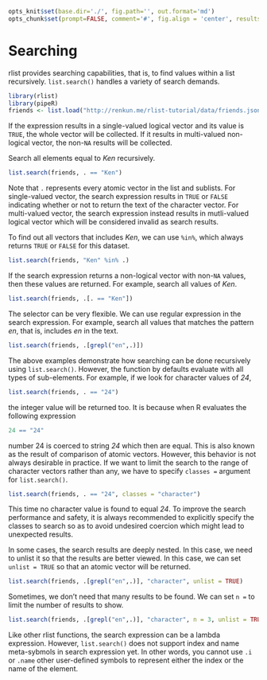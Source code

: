 ```r
opts_knit$set(base.dir='./', fig.path='', out.format='md')
opts_chunk$set(prompt=FALSE, comment='#', fig.align = 'center', results='markup')
```

# Searching

rlist provides searching capabilities, that is, to find values within a list recursively. `list.search()` handles a variety of search demands. 

```r
library(rlist)
library(pipeR)
friends <- list.load("http://renkun.me/rlist-tutorial/data/friends.json")
```

If the expression results in a single-valued logical vector and its value is `TRUE`, the whole vector will be collected. If it results in multi-valued non-logical vector, the non-`NA` results will be collected. 

Search all elements equal to *Ken* recursively.

```r
list.search(friends, . == "Ken")
```

Note that `.` represents every atomic vector in the list and sublists. For single-valued vector, the search expression results in `TRUE` or `FALSE` indicating whether or not to return the text of the character vector. For multi-valued vector, the search expression instead results in mutli-valued logical vector which will be considered invalid as search results.

To find out all vectors that includes *Ken*, we can use `%in%`, which always returns `TRUE` or `FALSE` for this dataset.

```r
list.search(friends, "Ken" %in% .)
```

If the search expression returns a non-logical vector with non-`NA` values, then these values are returned. For example, search all values of *Ken*.

```r
list.search(friends, .[. == "Ken"])
```

The selector can be very flexible. We can use regular expression in the search expression. For example, search all values that matches the pattern *en*, that is, includes *en* in the text.

```r
list.search(friends, .[grepl("en",.)])
```

The above examples demonstrate how searching can be done recursively using `list.search()`. However, the function by defaults evaluate with all types of sub-elements. For example, if we look for character values of *24*,

```r
list.search(friends, . == "24")
```

the integer value will be returned too. It is because when R evaluates the following expression

```r
24 == "24"
```

number 24 is coerced to string *24* which then are equal. This is also known as the result of comparison of atomic vectors. However, this behavior is not always desirable in practice. If we want to limit the search to the range of character vectors rather than any, we have to specify `classes =` argument for `list.search()`.

```r
list.search(friends, . == "24", classes = "character")
```

This time no character value is found to equal *24*. To improve the search performance and safety, it is always recommended to explicitly specify the classes to search so as to avoid undesired coercion which might lead to unexpected results.

In some cases, the search results are deeply nested. In this case, we need to unlist it so that the results are better viewed. In this case, we can set `unlist = TRUE` so that an atomic vector will be returned.

```r
list.search(friends, .[grepl("en",.)], "character", unlist = TRUE)
```

Sometimes, we don't need that many results to be found. We can set `n =` to limit the number of results to show.

```r
list.search(friends, .[grepl("en",.)], "character", n = 3, unlist = TRUE)
```

Like other rlist functions, the search expression can be a lambda expression. However, `list.search()` does not support index and name meta-sybmols in search expression yet. In other words, you cannot use `.i` or `.name` other user-defined symbols to represent either the index or the name of the element.
